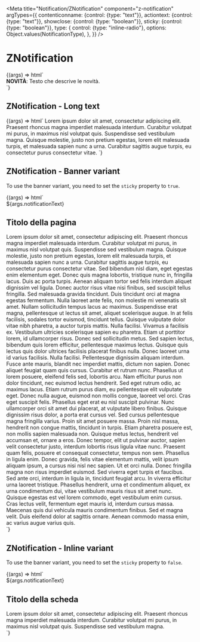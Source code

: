 
<Meta
  title="Notification/ZNotification"
  component="z-notification"
  argTypes={{
    contenticonname: {control: {type: "text"}},
    actiontext: {control: {type: "text"}},
    showclose: {control: {type: "boolean"}},
    sticky: {control: {type: "boolean"}},
    type: {
      control: {type: "inline-radio"},
      options: Object.values(NotificationType),
    },
  }}
/>

# ZNotification

<Canvas>
  <Story
    name="ZNotification"
    args={{
      contenticonname: "checkmark-circle-filled",
      actiontext: "Annulla",
      showclose: false,
      sticky: false,
      type: NotificationType.SUCCESS,
    }}
  >
    {(args) => html`
      <z-notification
        .contenticonname=${args.contenticonname}
        .actiontext=${args.actiontext}
        .type=${args.type}
        .showclose=${args.showclose}
        .sticky=${args.sticky}
      >
        <div class="notification-container"><strong>NOVITÀ</strong>: Testo che descrive le novità.</div>
      </z-notification>
    `}
  </Story>
</Canvas>

## ZNotification - Long text

<Canvas>
  <Story
    name="ZNotification with long text"
    args={{
      contenticonname: "checkmark-circle-filled",
      actiontext: "Annulla",
      showclose: false,
      sticky: false,
      type: NotificationType.SUCCESS,
    }}
  >
    {(args) => html`
      <z-notification
        .contenticonname=${args.contenticonname}
        .actiontext=${args.actiontext}
        .type=${args.type}
        .showclose=${args.showclose}
        .sticky=${args.sticky}
      >
        Lorem ipsum dolor sit amet, consectetur adipiscing elit. Praesent rhoncus magna imperdiet malesuada interdum.
        Curabitur volutpat mi purus, in maximus nisl volutpat quis. Suspendisse sed vestibulum magna. Quisque molestie,
        justo non pretium egestas, lorem elit malesuada turpis, et malesuada sapien nunc a urna. Curabitur sagittis
        augue turpis, eu consectetur purus consectetur vitae.
      </z-notification>
    `}
  </Story>
</Canvas>

## ZNotification - Banner variant

To use the banner variant, you need to set the `sticky` property to `true`.

<Canvas>
  <Story
    name="Banner ZNotification"
    args={{
      contenticonname: "checkmark-circle-filled",
      actiontext: "Annulla",
      showclose: false,
      type: NotificationType.SUCCESS,
      notificationText: "Questo è il testo della notifica",
    }}
    parameters={{
      controls: {
        exclude: ["sticky"],
      },
    }}
  >
    {(args) => html`
      <div class="banner-notification-demo">
        <z-app-topbar>
          <z-logo
            slot="logo"
            width="138"
            height="36"
          ></z-logo>
        </z-app-topbar>
        <z-notification
          .contenticonname=${args.contenticonname}
          .actiontext=${args.actiontext}
          .type=${args.type}
          .showclose=${args.showclose}
          sticky="true"
        >
          ${args.notificationText}
        </z-notification>
        <h2 class="heading-1-sb">Titolo della pagina</h2>
        <div class="body-1">
          Lorem ipsum dolor sit amet, consectetur adipiscing elit. Praesent rhoncus magna imperdiet malesuada interdum.
          Curabitur volutpat mi purus, in maximus nisl volutpat quis. Suspendisse sed vestibulum magna. Quisque
          molestie, justo non pretium egestas, lorem elit malesuada turpis, et malesuada sapien nunc a urna. Curabitur
          sagittis augue turpis, eu consectetur purus consectetur vitae. Sed bibendum nisl diam, eget egestas enim
          elementum eget. Donec quis magna lobortis, tristique nunc in, fringilla lacus. Duis ac porta turpis. Aenean
          aliquam tortor sed felis interdum aliquet dignissim vel ligula. Donec auctor risus vitae nisi finibus, sed
          suscipit tellus fringilla. Sed malesuada gravida tincidunt. Duis tincidunt orci at magna egestas fermentum.
          Nulla laoreet ante felis, non molestie mi venenatis sit amet. Nullam sollicitudin tempus lacus ac maximus.
          Suspendisse erat magna, pellentesque ut lectus sit amet, aliquet scelerisque augue. In at felis facilisis,
          sodales tortor euismod, tincidunt tellus. Quisque vulputate dolor vitae nibh pharetra, a auctor turpis mattis.
          Nulla facilisi. Vivamus a facilisis ex. Vestibulum ultricies scelerisque sapien eu pharetra. Etiam ut
          porttitor lorem, id ullamcorper risus. Donec sed sollicitudin metus. Sed sapien lectus, bibendum quis lorem
          efficitur, pellentesque maximus lectus. Quisque quis lectus quis dolor ultrices facilisis placerat finibus
          nulla. Donec laoreet urna id varius facilisis. Nulla facilisi. Pellentesque dignissim aliquam interdum. Fusce
          ante mauris, blandit nec imperdiet mattis, dictum non sapien. Donec aliquet feugiat quam quis cursus.
          Curabitur et rutrum nunc. Phasellus ut lorem posuere, eleifend felis sed, lobortis arcu. Nam efficitur purus
          non dolor tincidunt, nec euismod lectus hendrerit. Sed eget rutrum odio, ac maximus lacus. Etiam rutrum purus
          diam, eu pellentesque elit vulputate eget. Donec nulla augue, euismod non mollis congue, laoreet vel orci.
          Cras eget suscipit felis. Phasellus eget erat eu nisl suscipit pulvinar. Nunc ullamcorper orci sit amet dui
          placerat, at vulputate libero finibus. Quisque dignissim risus dolor, a porta erat cursus vel. Sed cursus
          pellentesque magna fringilla varius. Proin sit amet posuere massa. Proin nisl massa, hendrerit non congue
          mattis, tincidunt in turpis. Etiam pharetra posuere est, non mollis sapien malesuada non. Quisque metus
          lectus, hendrerit vel accumsan et, ornare a eros. Donec tempor, elit ut pulvinar auctor, sapien velit
          consectetur justo, interdum lobortis risus ligula vitae nunc. Praesent quam felis, posuere et consequat
          consectetur, tempus non sem. Phasellus in ligula enim. Donec gravida, felis vitae elementum mattis, velit
          ipsum aliquam ipsum, a cursus nisi nisl nec sapien. Ut et orci nulla. Donec fringilla magna non risus
          imperdiet euismod. Sed viverra eget turpis et faucibus. Sed ante orci, interdum in ligula in, tincidunt
          feugiat arcu. In viverra efficitur urna laoreet tristique. Phasellus hendrerit, urna et condimentum aliquet,
          ex urna condimentum dui, vitae vestibulum mauris risus sit amet nunc. Quisque egestas est vel lorem commodo,
          eget vestibulum enim cursus. Cras lectus velit, fermentum eget mauris id, interdum cursus massa. Maecenas quis
          dui vehicula mauris condimentum finibus. Sed et magna velit. Duis eleifend dolor at sagittis ornare. Aenean
          commodo massa enim, ac varius augue varius quis.
        </div>
      </div>
    `}
  </Story>
</Canvas>

## ZNotification - Inline variant

To use the banner variant, you need to set the `sticky` property to `false`.

<Canvas>
  <Story
    name="Inline ZNotification"
    args={{
      contenticonname: "checkmark-circle-filled",
      actiontext: "Annulla",
      showclose: false,
      type: NotificationType.SUCCESS,
      notificationText: "Questo è il testo della notifica",
    }}
    parameters={{
      controls: {
        exclude: ["sticky"],
      },
    }}
  >
    {(args) => html`
      <div class="inline-notification-demo">
        <z-notification
          contenticonname=${args.contenticonname}
          actiontext=${args.actiontext}
          type=${args.type}
          showclose=${args.showclose}
          sticky="false"
        >
          ${args.notificationText}
        </z-notification>
        <div class="content">
          <h2 class="heading-1">Titolo della scheda</h2>
          <div class="body-1">
            Lorem ipsum dolor sit amet, consectetur adipiscing elit. Praesent rhoncus magna imperdiet malesuada
            interdum. Curabitur volutpat mi purus, in maximus nisl volutpat quis. Suspendisse sed vestibulum magna.
          </div>
        </div>
      </div>
    `}
  </Story>
</Canvas>

<ArgsTable of="z-notification" />

